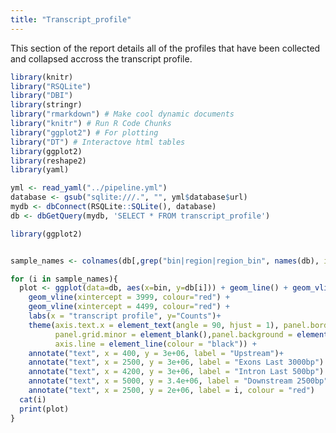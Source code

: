 ```yaml
---
title: "Transcript_profile"
---
```


This section of the report details all of the profiles that have been collected and collapsed accross the transcript profile.

```r

library(knitr)
library("RSQLite")
library("DBI")
library(stringr)
library("rmarkdown") # Make cool dynamic documents
library("knitr") # Run R Code Chunks
library("ggplot2") # For plotting
library("DT") # Interactove html tables
library(ggplot2)
library(reshape2)
library(yaml)

yml <- read_yaml("../pipeline.yml")
database <- gsub("sqlite:///.", "", yml$database$url)
mydb <- dbConnect(RSQLite::SQLite(), database)
db <- dbGetQuery(mydb, 'SELECT * FROM transcript_profile')

library(ggplot2)


sample_names <- colnames(db[,grep("bin|region|region_bin", names(db), invert=TRUE)])

for (i in sample_names){
  plot <- ggplot(data=db, aes(x=bin, y=db[i])) + geom_line() + geom_vline(xintercept = 999, colour="red") +
    geom_vline(xintercept = 3999, colour="red") + 
    geom_vline(xintercept = 4499, colour="red") +
    labs(x = "transcript profile", y="Counts")+
    theme(axis.text.x = element_text(angle = 90, hjust = 1), panel.border = element_blank(), 
          panel.grid.minor = element_blank(),panel.background = element_blank(),
          axis.line = element_line(colour = "black")) + 
    annotate("text", x = 400, y = 3e+06, label = "Upstream")+
    annotate("text", x = 2500, y = 3e+06, label = "Exons Last 3000bp") +
    annotate("text", x = 4200, y = 3e+06, label = "Intron Last 500bp") +
    annotate("text", x = 5000, y = 3.4e+06, label = "Downstream 2500bp") +
    annotate("text", x = 2500, y = 2e+06, label = i, colour = "red")
  cat(i)
  print(plot)
}

```